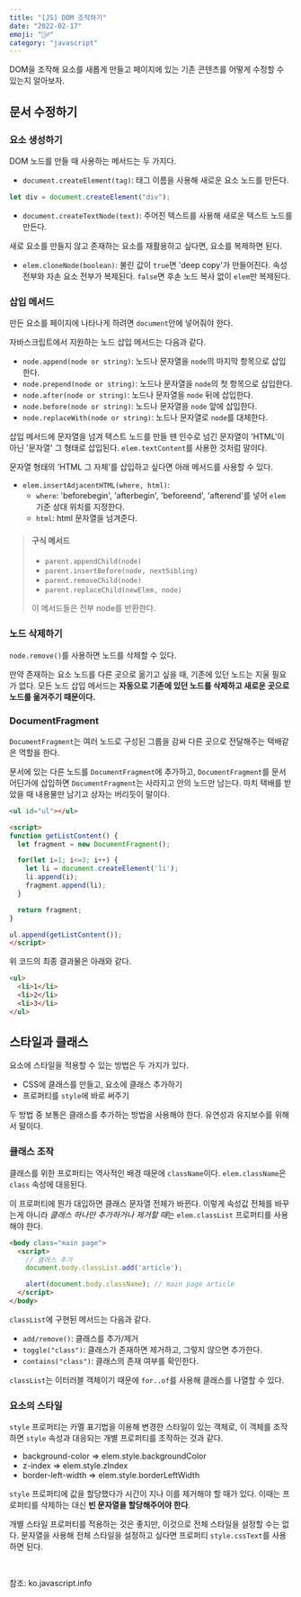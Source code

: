 ```yaml
---
title: "[JS] DOM 조작하기" 
date: "2022-02-17"
emoji: "🧙‍♂️"
category: "javascript"
---
```


DOM을 조작해 요소를 새롭게 만들고 페이지에 있는 기존 콘텐츠를 어떻게 수정할 수 있는지 알아보자.

## 문서 수정하기
### 요소 생성하기
DOM 노드를 만들 때 사용하는 메서드는 두 가지다.
- `document.createElement(tag)`: 태그 이름을 사용해 새로운 요소 노드를 만든다.
```js
let div = document.createElement("div");
```
- `document.createTextNode(text)`: 주어진 텍스트를 사용해 새로운 텍스트 노드를 만든다.

새로 요소를 만들지 않고 존재하는 요소를 재활용하고 싶다면, 요소를 복제하면 된다.
- `elem.cloneNode(boolean)`: 불린 값이 `true`면 'deep copy'가 만들어진다. 속성 전부와 자손 요소 전부가 복제된다.
    `false`면 후손 노드 복사 없이 `elem`만 복제된다.

### 삽입 메서드
만든 요소를 페이지에 나타나게 하려면 `document`안에 넣어줘야 한다.

자바스크립트에서 지원하는 노드 삽입 메서드는 다음과 같다.
- `node.append(node or string)`: 노드나 문자열을 `node`의 마지막 항목으로 삽입한다.
- `node.prepend(node or string)`: 노드나 문자열을 `node`의 첫 항목으로 삽입한다.
- `node.after(node or string)`: 노드나 문자열을 `node` 뒤에 삽입한다.
- `node.before(node or string)`: 노드나 문자열을 `node` 앞에 삽입한다.
- `node.replaceWith(node or string)`: 노드나 문자열로 `node`를 대체한다.

삽입 메서드에 문자열을 넘겨 텍스트 노드를 만들 땐 인수로 넘긴 문자열이 'HTML'이 아닌 '문자열' 그 형태로 삽입된다.
`elem.textContent`를 사용한 것처럼 말이다.

문자열 형태의 'HTML 그 자체'를 삽입하고 싶다면 아래 메서드를 사용할 수 있다.
- `elem.insertAdjacentHTML(where, html)`: 
    - `where`: 'beforebegin', 'afterbegin', 'beforeend', 'afterend'를 넣어 `elem` 기준 상대 위치를 지정한다.
    - `html`: html 문자열을 넘겨준다.

> #### 구식 메서드
> - `parent.appendChild(node)`
> - `parent.insertBefore(node, nextSibling)`
> - `parent.removeChild(node)`
> - `parent.replaceChild(newElem, node)`
> 
> 이 메서드들은 전부 node를 반환한다.

### 노드 삭제하기
`node.remove()`를 사용하면 노드를 삭제할 수 있다.

만약 존재하는 요소 노드를 다른 곳으로 옮기고 싶을 때, 기존에 있던 노드는 지울 필요가 없다. 
모든 노드 삽입 메서드는 **자동으로 기존에 있던 노드를 삭제하고 새로운 곳으로 노드를 옮겨주기 때문이다.**

### DocumentFragment
`DocumentFragment`는 여러 노드로 구성된 그룹을 감싸 다른 곳으로 전달해주는 택배같은 역할을 한다.

문서에 있는 다른 노드를 `DocumentFragment`에 추가하고, `DocumentFragment`를 문서 어딘가에 삽입하면 `DocumentFragment`는 사라지고 안의 노드만 남는다.
마치 택배를 받았을 때 내용물만 남기고 상자는 버리듯이 말이다.

```html
<ul id="ul"></ul>

<script>
function getListContent() {
  let fragment = new DocumentFragment();

  for(let i=1; i<=3; i++) {
    let li = document.createElement('li');
    li.append(i);
    fragment.append(li);
  }

  return fragment;
}

ul.append(getListContent());
</script>
```

위 코드의 최종 결과물은 아래와 같다.

```html
<ul>
  <li>1</li>
  <li>2</li>
  <li>3</li>
</ul>
```

## 스타일과 클래스
요소에 스타일을 적용할 수 있는 방법은 두 가지가 있다.

- CSS에 클래스를 만들고, 요소에 클래스 추가하기
- 프로퍼티를 `style`에 바로 써주기

두 방법 중 보통은 클래스를 추가하는 방법을 사용해야 한다. 유연성과 유지보수를 위해서 말이다.
### 클래스 조작
클래스를 위한 프로퍼티는 역사적인 배경 때문에 `className`이다. `elem.className`은 `class` 속성에 대응된다.

이 프로퍼티에 뭔가 대입하면 클래스 문자열 전체가 바뀐다.
이렇게 속성값 전체를 바꾸는게 아니라 *클래스 하나만 추가하거나 제거할 때*는 `elem.classList` 프로퍼티를 사용해야 한다.

```html
<body class="main page">
  <script>
    // 클래스 추가
    document.body.classList.add('article');

    alert(document.body.className); // main page article
  </script>
</body>
```

`classList`에 구현된 메서드는 다음과 같다.
- `add/remove()`: 클래스를 추가/제거
- `toggle("class")`: 클래스가 존재하면 제거하고, 그렇지 않으면 추가한다.
- `contains("class")`: 클래스의 존재 여부를 확인한다.

`classList`는 이터러블 객체이기 때문에 `for..of`를 사용해 클래스를 나열할 수 있다.

### 요소의 스타일
`style` 프로퍼티는 카멜 표기법을 이용해 변경한 스타일이 있는 객체로, 이 객체를 조작하면 `style` 속성과 대응되는 개별 프로퍼티를 조작하는 것과 같다.

- background-color  => elem.style.backgroundColor
- z-index           => elem.style.zIndex
- border-left-width => elem.style.borderLeftWidth

`style` 프로퍼티에 값을 할당했다가 시간이 지나 이를 제거해야 할 때가 있다.  이때는 프로퍼티를 삭제하는 대신 **빈 문자열을 할당해주어야 한다**.

개별 스타일 프로퍼티를 적용하는 것은 좋지만, 이것으로 전체 스타일을 설정할 수는 없다.
문자열을 사용해 전체 스타일을 설정하고 싶다면 프로퍼티 `style.cssText`를 사용하면 된다.

<br/>

참조: ko.javascript.info